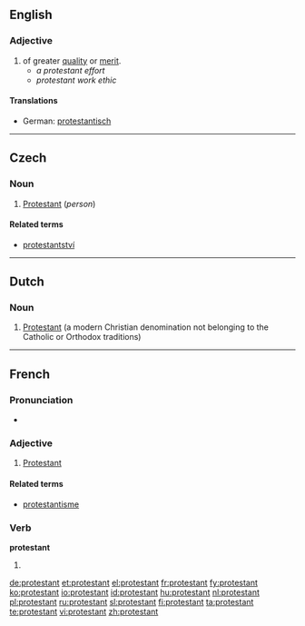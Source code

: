 {{also|Protestant}}
==English==

===Adjective===
{{en-adj}}

# of greater [[quality]] or [[merit]].
#* ''a protestant effort''
#* ''protestant work ethic''

====Translations====
{{trans-top|protestant}}
* German: [[protestantisch]]
{{trans-mid}}
{{trans-bottom}}

----

==Czech==

===Noun===
{{cs-noun|g=m}}

# [[Protestant]] (''person'')

====Related terms====
* [[protestantství]] {{n}}

----

==Dutch==
{{wikipedia|lang=nl}}

===Noun===
{{infl|nl|noun|g=m}}

# [[Protestant]] (a modern Christian denomination not belonging to the Catholic or Orthodox traditions)

{{tbot entry|Dutch|Protestant|2009|July|nl}}

----

==French==

===Pronunciation===
* {{audio|Fr-protestant.ogg|Audio}}


===Adjective===
{{fr-adj}}

# [[Protestant]]

====Related terms====
*[[protestantisme]]

===Verb===
'''protestant'''

# {{present participle of|protester|lang=French}}

[[de:protestant]]
[[et:protestant]]
[[el:protestant]]
[[fr:protestant]]
[[fy:protestant]]
[[ko:protestant]]
[[io:protestant]]
[[id:protestant]]
[[hu:protestant]]
[[nl:protestant]]
[[pl:protestant]]
[[ru:protestant]]
[[sl:protestant]]
[[fi:protestant]]
[[ta:protestant]]
[[te:protestant]]
[[vi:protestant]]
[[zh:protestant]]